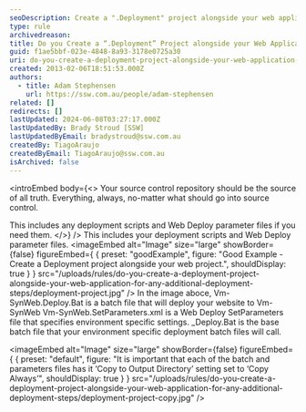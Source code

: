 ```yaml
---
seoDescription: Create a ".Deployment" project alongside your web application for streamlined and environment-specific deployment steps.
type: rule
archivedreason:
title: Do you Create a “.Deployment” Project alongside your Web Application for any additional deployment steps?
guid: f1ae5bbf-023e-4848-8a93-3178e0725a30
uri: do-you-create-a-deployment-project-alongside-your-web-application-for-any-additional-deployment-steps
created: 2013-02-06T18:51:53.000Z
authors:
  - title: Adam Stephensen
    url: https://ssw.com.au/people/adam-stephensen
related: []
redirects: []
lastUpdated: 2024-06-08T03:27:17.000Z
lastUpdatedBy: Brady Stroud [SSW]
lastUpdatedByEmail: bradystroud@ssw.com.au
createdBy: TiagoAraujo
createdByEmail: TiagoAraujo@ssw.com.au
isArchived: false
---
```


<introEmbed
  body={<>
Your source control repository should be the source of all truth. Everything, always, no-matter what should go into source control.

This includes any deployment scripts and Web Deploy parameter files if you need them.
  </>}
/>
This includes your deployment scripts and Web Deploy parameter files.
<imageEmbed
  alt="Image"
  size="large"
  showBorder={false}
  figureEmbed={ {
    preset: "goodExample",
    figure: "Good Example - Create a Deployment project alongside your web project.",
    shouldDisplay: true
  } }
  src="/uploads/rules/do-you-create-a-deployment-project-alongside-your-web-application-for-any-additional-deployment-steps/deployment-project.jpg"
/>
In the image aboce, Vm-SynWeb.Deploy.Bat is a batch file that will deploy your website to Vm-SynWeb
Vm-SynWeb.SetParameters.xml is a Web Deploy SetParameters file that specifies environment specific settings.
\_Deploy.Bat is the base batch file that your environment specific deployment batch files will call.

<imageEmbed
  alt="Image"
  size="large"
  showBorder={false}
  figureEmbed={ {
    preset: "default",
    figure: "It is important that each of the batch and parameters files has it ‘Copy to Output Directory’ setting set to ‘Copy Always’",
    shouldDisplay: true
  } }
  src="/uploads/rules/do-you-create-a-deployment-project-alongside-your-web-application-for-any-additional-deployment-steps/deployment-project-copy.jpg"
/>
